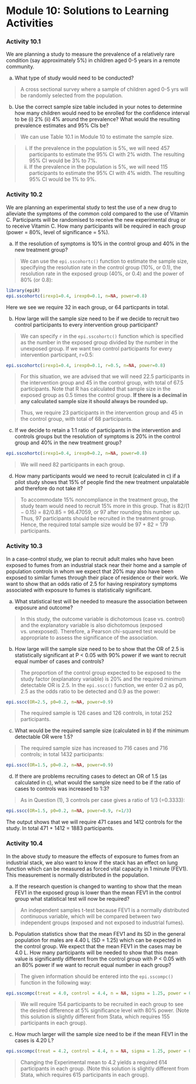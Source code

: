 # Module 10: Solutions to Learning Activities {-}

### Activity 10.1 {-}

We are planning a study to measure the prevalence of a relatively rare condition (say approximately 5%) in children aged 0-5 years in a remote community. 

a)	What type of study would need to be conducted?

> A cross sectional survey where a sample of children aged 0-5 yrs will be randomly selected from the population.

b)	Use the correct sample size table included in your notes to determine how many children would need to be enrolled for the confidence interval to be (i) 2% (ii) 4% around the prevalence? What would the resulting prevalence estimates and 95% CIs be?

> We can use Table 10.1 in Module 10 to estimate the sample size.

> i) If the prevalence in the population is 5%, we will need 457 participants to estimate the 95% CI with 2% width. The resulting 95% CI would be 3% to 7%.
> ii) If the prevalence in the population is 5%, we will need 115 participants to estimate the 95% CI with 4% width. The resulting 95% CI would be 1% to 9%.


### Activity 10.2 {-}

We are planning an experimental study to test the use of a new drug to alleviate the symptoms of the common cold compared to the use of Vitamin C. Participants will be randomised to receive the new experimental drug or to receive Vitamin C. How many participants will be required in each group (power = 80%, level of significance = 5%). 

a)	If the resolution of symptoms is 10% in the control group and 40% in the new treatment group?

> We can use the `epi.sscohortc()` function to estimate the sample size, specifying the resolution rate in the control group (10%, or 0.1), the resolution rate in the exposed group (40%, or 0.4) and the power of 80% (or 0.8):

```r
library(epiR)
epi.sscohortc(irexp1=0.4, irexp0=0.1, n=NA, power=0.8)
```

Here we see we require 32 in each group, or 64 particpants in total.

b)	How large will the sample size need to be if we decide to recruit two control participants to every intervention group participant?

> We can specify `r` in the `epi.sscohortc()` function which is specified as the number in the exposed group divided by the number in the unexposed group. If we want two control participants for every intervention participant, r=0.5:

```r
epi.sscohortc(irexp1=0.4, irexp0=0.1, r=0.5, n=NA, power=0.8)
```
> For this situation, we are advised that we will need 22.5 participants in the intervention group and 45 in the control group, with total of 67.5 participants. Note that R has calculated that sample size in the exposed group as 0.5 times the control group. **If there is a decimal in any calculated sample size it should always be rounded up.**

> Thus, we require 23 participants in the intervention group and 45 in the control group, with total of 68 participants. 

c)	If we decide to retain a 1:1 ratio of participants in the intervention and controls groups but the resolution of symptoms is 20% in the control group and 40% in the new treatment group?

```r
epi.sscohortc(irexp1=0.4, irexp0=0.2, n=NA, power=0.8)
```
> We will need 82 participants in each group.

d)	How many participants would we need to recruit (calculated in c) if a pilot study shows that 15% of people find the new treatment unpalatable and therefore do not take it? 

> To accommodate 15% noncompliance in the treatment group, the study team would need to recruit 15% more in this group. That is 82/(1 − 0.15)  = 82/0.85 = 96.47059, or 97 after rounding this number up. Thus, 97 participants should be recruited in the treatment group. Hence, the required total sample size would be 97 + 82 = 179 participants.

### Activity 10.3 {-}

In a case-control study, we plan to recruit adult males who have been exposed to fumes from an industrial stack near their home and a sample of population controls in whom we expect that 20% may also have been exposed to similar fumes through their place of residence or their work. We want to show that an odds ratio of 2.5 for having respiratory symptoms associated with exposure to fumes is statistically significant. 

a)	What statistical test will be needed to measure the association between exposure and outcome?

> In this study, the outcome variable is dichotomous (case vs. control) and the explanatory variable is also dichotomous (exposed vs. unexposed). Therefore, a Pearson chi-squared test would be appropriate to assess the significance of the association.

b)	How large will the sample size need to be to show that the OR of 2.5 is statistically significant at P < 0.05 with 90% power if we want to recruit equal number of cases and controls?

> The proportion of the control group expected to be exposed to the study factor (explanatory variable) is 20% and the required minimum detectable OR is 2.5. In the `epi.sscc()` function, we enter 0.2 as p0, 2.5 as the odds ratio to be detected and 0.9 as the power:

```r
epi.sscc(OR=2.5, p0=0.2, n=NA, power=0.9)
```
> The required sample is 126 cases and 126 controls, in total 252 participants.

c)	What would be the required sample size (calculated in b) if the minimum detectable OR were 1.5?

> The required sample size has increased to 716 cases and 716 controls; in total 1432 participants:

```r
epi.sscc(OR=1.5, p0=0.2, n=NA, power=0.9)
```

d)	If there are problems recruiting cases to detect an OR of 1.5 (as calculated in c), what would the sample size need to be if the ratio of cases to controls was increased to 1:3? 

> As in Question (1), 3 controls per case gives a ratio of 1/3 (=0.3333):

```r
epi.sscc(OR=1.5, p0=0.2, n=NA, power=0.9, r=1/3)
```

The output shows that we will require 471 cases and 1412 controls for the study. In total 471 + 1412 = 1883 participants.

### Activity 10.4 {-}
In the above study to measure the effects of exposure to fumes from an industrial stack, we also want to know if the stack has an effect on lung function which can be measured as forced vital capacity in 1 minute (FEV1). This measurement is normally distributed in the population.

a)	If the research question is changed to wanting to show that the mean FEV1 in the exposed group is lower than the mean FEV1 in the control group what statistical test will now be required? 

> An independent samples t-test because FEV1 is a normally distributed continuous variable, which will be compared between two independent groups (exposed and not exposed to industrial fumes).

b)	Population statistics show that the mean FEV1 and its SD in the general population for males are 4.40 L (SD = 1.25) which can be expected in the control group. We expect that the mean FEV1 in the cases may be 4.0 L. How many participants will be needed to show that this mean value is significantly different from the control group with P < 0.05 with an 80% power if we want to recruit equal number in each group? 

> The given information should be entered into the `epi.sscompc()` function in the following way:

```r
epi.sscompc(treat = 4.0, control = 4.4, n = NA, sigma = 1.25, power = 0.8)
```
> We will require 154 participants to be recruited in each group to see the desired difference at 5% significance level with 80% power. (Note this solution is slightly different from Stata, which requires 155 participants in each group).

c)	How much larger will the sample size need to be if the mean FEV1 in the cases is 4.20 L? 

```r
epi.sscompc(treat = 4.2, control = 4.4, n = NA, sigma = 1.25, power = 0.8)
```
> Changing the Experimental mean to 4.2 yields a required 614 participants in each group.	(Note this solution is slightly different from Stata, which requires 615 participants in each group).
